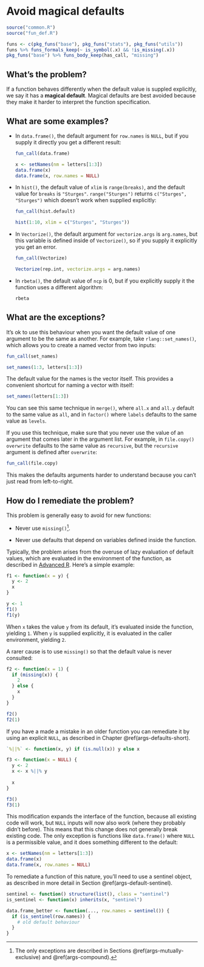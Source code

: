 # Avoid magical defaults {#args-magical-defaults}

```r
source("common.R")
source("fun_def.R")
```

```r
funs <- c(pkg_funs("base"), pkg_funs("stats"), pkg_funs("utils"))
funs %>% funs_formals_keep(~ is_symbol(.x) && !is_missing(.x))
pkg_funs("base") %>% funs_body_keep(has_call, "missing")
```

## What's the problem?

If a function behaves differently when the default value is suppled explicitly, we say it has a __magical default__. Magical defaults are best avoided because they make it harder to interpret the function specification.

## What are some examples?

*   In `data.frame()`, the default argument for `row.names` is `NULL`, but
    if you supply it directly you get a different result:

    ```r
    fun_call(data.frame)
    
    x <- setNames(nm = letters[1:3])
    data.frame(x)
    data.frame(x, row.names = NULL)
    ```
    
*   In `hist()`, the default value of `xlim` is `range(breaks)`, and the
    default value for `breaks` is `"Sturges"`. `range("Sturges")` returns 
    `c("Sturges", "Sturges")` which doesn't work when supplied explicitly:
    
    ```r
    fun_call(hist.default)
    
    hist(1:10, xlim = c("Sturges", "Sturges"))
    ```

*   In `Vectorize()`, the default argument for `vectorize.args` is `arg.names`, 
    but this variable is defined inside of `Vectorize()`, so if you supply it
    explicitly you get an error.

    ```r
    fun_call(Vectorize)
    
    Vectorize(rep.int, vectorize.args = arg.names)
    ```

*   In `rbeta()`, the default value of `ncp` is 0, but if you explicitly supply
    it the function uses a different algorithm:
    
    ```r
    rbeta
    ```
    

## What are the exceptions?

It's ok to use this behaviour when you want the default value of one argument to be the same as another. For example, take `rlang::set_names()`, which allows you to create a named vector from two inputs:

```r
fun_call(set_names)

set_names(1:3, letters[1:3])
```

The default value for the names is the vector itself. This provides a convenient shortcut for naming a vector with itself:

```r
set_names(letters[1:3])
```

You can see this same technique in `merge()`, where `all.x` and `all.y` default to the same value as `all`, and in `factor()` where `labels` defaults to the same value as `levels`.

If you use this technique, make sure that you never use the value of an argument that comes later in the argument list. For example, in `file.copy()` `overwrite` defaults to the same value as `recursive`, but the `recursive` argument is defined after `overwrite`:

```r
fun_call(file.copy)
```

This makes the defaults arguments harder to understand because you can't just read from left-to-right.

## How do I remediate the problem?

This problem is generally easy to avoid for new functions:

* Never use `missing()`[^missing-exceptions].
  
* Never use defaults that depend on variables defined inside the function.

[^missing-exceptions]: The only exceptions are described in Sections \@ref(args-mutually-exclusive) and \@ref(args-compound).

Typically, the problem arises from the overuse of lazy evaluation of default values, which are evaluated in the environment of the function, as described in [Advanced R](https://adv-r.hadley.nz/functions.html#default-arguments). Here's a simple example:

```r
f1 <- function(x = y) {
  y <- 2
  x
}

y <- 1
f1()
f1(y)
```

When `x` takes the value `y` from its default, it's evaluated inside the function, yielding `1`. When `y` is supplied explicitly, it is evaluated in the caller environment, yielding `2`.

A rarer cause is to use `missing()` so that the default value is never consulted:

```r
f2 <- function(x = 1) {
  if (missing(x)) {
    2
  } else {
    x
  }
}

f2()
f2(1)
```

If you have a made a mistake in an older function you can remediate it by using an explicit `NULL`, as described in Chapter \@ref(args-defaults-short).

```r
`%||%` <- function(x, y) if (is.null(x)) y else x

f3 <- function(x = NULL) {
  y <- 2
  x <- x %||% y
  
  x
}

f3()
f3(1)
```

This modification expands the interface of the function, because all existing code will work, but `NULL` inputs will now also work (where they probably didn't before). This means that this change does not generally break existing code. The only exception is functions like `data.frame()` where `NULL` is a permissible value, and it does something different to the default:

```r
x <- setNames(nm = letters[1:3])
data.frame(x)
data.frame(x, row.names = NULL)
```

To remediate a function of this nature, you'll need to use a sentinel object, as described in more detail in Section \@ref(args-default-sentinel).

```r
sentinel <- function() structure(list(), class = "sentinel")
is_sentinel <- function(x) inherits(x, "sentinel")

data.frame_better <- function(..., row.names = sentinel()) {
  if (is_sentinel(row.names)) {
    # old default behaviour
  }
}
```

